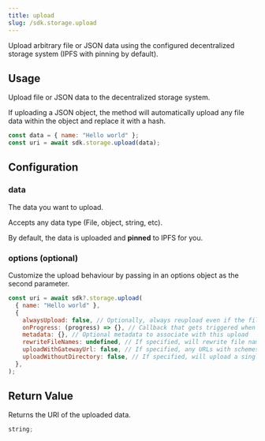 ```yaml
---
title: upload
slug: /sdk.storage.upload
---
```


Upload arbitrary file or JSON data using the configured decentralized storage system (IPFS with pinning by default).

## Usage

Upload file or JSON data to the decentralized storage system.

If uploading a JSON object, the method will automatically upload any file data within the object and replace it with a hash.

```jsx
const data = { name: "Hello world" };
const uri = await sdk.storage.upload(data);
```

## Configuration

### data

The data you want to upload.

Accepts any data type (File, object, string, etc).

By default, the data is uploaded and **pinned** to IPFS for you.

### options (optional)

Customize the upload behaviour by passing in an options object as the second parameter.

```javascript
const uri = await sdk?.storage.upload(
  { name: "Hello world" },
  {
    alwaysUpload: false, // Optionally, always reupload even if the file already exists
    onProgress: (progress) => {}, // Callback that gets triggered when file upload progresses
    metadata: {}, // Optional metadata to associate with this upload
    rewriteFileNames: undefined, // If specified, will rewrite file names to numbers for use on-chain. Useful to use with NFT contracts that map token IDs to files.
    uploadWithGatewayUrl: false, // If specified, any URLs with schemes will be replaced with resolved URLs before upload
    uploadWithoutDirectory: false, // If specified, will upload a single file without wrapping it in a directory
  },
);
```

## Return Value

Returns the URI of the uploaded data.

```typescript
string;
```
